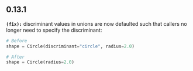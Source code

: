 ## 0.13.1
**`(fix):`** discriminant values in unions are now defaulted such that callers no longer need to specify the discriminant:

  ```python
  # Before
  shape = Circle(discriminant="circle", radius=2.0)

  # After
  shape = Circle(radius=2.0)
  ```


